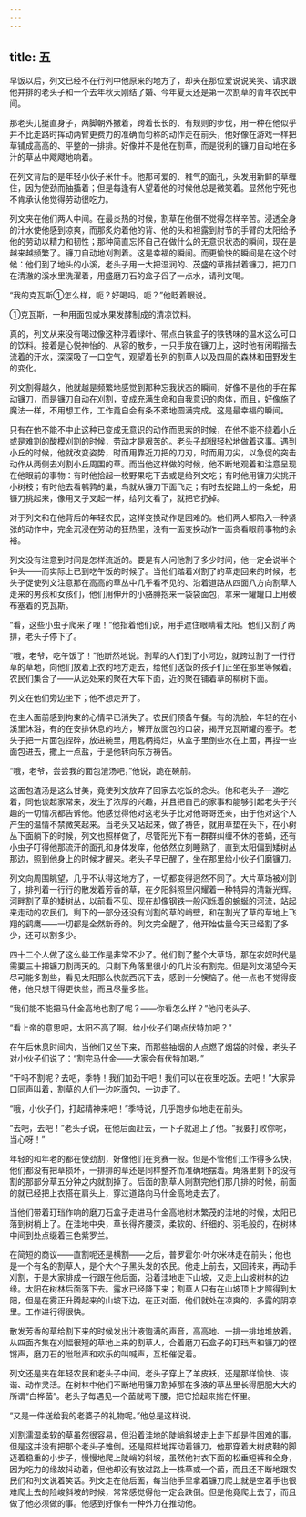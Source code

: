 ```yaml
---
---
---
```

title: 五
---



早饭以后，列文已经不在行列中他原来的地方了，却夹在那位爱说说笑笑、请求跟他并排的老头子和一个去年秋天刚结了婚、今年夏天还是第一次割草的青年农民中间。

那老头儿挺直身子，两脚朝外撇着，跨着长长的、有规则的步伐，用一种在他似乎并不比走路时挥动两臂更费力的准确而匀称的动作走在前头，他好像在游戏一样把草铺成高高的、平整的一排排。好像并不是他在割草，而是锐利的镰刀自动地在多汁的草丛中飕飕地响着。

在列文背后的是年轻小伙子米什卡。他那可爱的、稚气的面孔，头发用新鲜的草缠住，因为使劲而抽搐着；但是每逢有人望着他的时候他总是微笑着。显然他宁死也不肯承认他觉得劳动很吃力。

列文夹在他们两人中间。在最炎热的时候，割草在他倒不觉得怎样辛苦。浸透全身的汁水使他感到凉爽，而那炙灼着他的背、他的头和袒露到肘节的手臂的太阳给予他的劳动以精力和韧性；那种简直忘怀自己在做什么的无意识状态的瞬间，现在是越来越频繁了。镰刀自动地刈割着。这是幸福的瞬间。而更愉快的瞬间是在这个时候：他们到了地头的小溪，老头子用一大把湿润的、茂盛的草揩拭着镰刀，把刀口在清澈的溪水里洗濯着，用盛磨刀石的盒子舀了一点水，请列文喝。

“我的克瓦斯①怎么样，呃？好喝吗，呃？”他眨着眼说。



①克瓦斯，一种用面包或水果发酵制成的清凉饮料。

真的，列文从来没有喝过像这种浮着绿叶、带点白铁盒子的铁锈味的温水这么可口的饮料。接着是心悦神怡的、从容的散步，一只手放在镰刀上，这时他有闲暇揩去流着的汗水，深深吸了一口空气，观望着长列的割草人以及四周的森林和田野发生的变化。

列文割得越久，他就越是频繁地感觉到那种忘我状态的瞬间，好像不是他的手在挥动镰刀，而是镰刀自动在刈割，变成充满生命和自我意识的肉体，而且，好像施了魔法一样，不用想工作，工作竟自会有条不紊地圆满完成。这是最幸福的瞬间。

只有在他不能不中止这种已变成无意识的动作而思索的时候，在他不能不绕着小丘或是难割的酸模刈割的时候，劳动才是艰苦的。老头子却很轻松地做着这事。遇到小丘的时候，他就改变姿势，时而用靠近刀把的刀刃，时而用刀尖，以急促的突击动作从两侧去刈割小丘周围的草。而当他这样做的时候，他不断地观着和注意呈现在他眼前的事物：有时他拾起一枚野果吃下去或是给列文吃；有时他用镰刀尖挑开小树枝；有时他去看鹌鹑的巢，鸟就从镰刀下面飞走；有时去捉路上的一条蛇，用镰刀挑起来，像用叉子叉起一样，给列文看了，就把它扔掉。

对于列文和在他背后的年轻农民，这样变换动作是困难的。他们两人都陷入一种紧张的动作中，完全沉浸在劳动的狂热里，没有一面变换动作一面贪看眼前事物的余裕。

列文没有注意到时间是怎样流逝的。要是有人问他割了多少时间，他一定会说半个钟头——而实际上已到吃午饭的时候了。当他们踏着刈割了的草走回来的时候，老头子促使列文注意那在高高的草丛中几乎看不见的、沿着道路从四面八方向割草人走来的男孩和女孩们，他们用伸开的小胳膊抱来一袋袋面包，拿来一罐罐口上用破布塞着的克瓦斯。

“看，这些小虫子爬来了哩！”他指着他们说，用手遮住眼睛看太阳。他们又割了两排，老头子停下了。

“哦，老爷，吃午饭了！”他断然地说。割草的人们到了小河边，就跨过割了一行行草的草地，向他们放着上衣的地方走去，给他们送饭的孩子们正坐在那里等候着。农民们集合了——从远处来的聚在大车下面，近的聚在铺着草的柳树下面。

列文在他们旁边坐下；他不想走开了。

在主人面前感到拘束的心情早已消失了。农民们预备午餐。有的洗脸，年轻的在小溪里沐浴，有的在安排休息的地方，解开放面包的口袋，揭开克瓦斯罐的塞子。老头子把一片面包捏碎，放进碗里，用匙柄捣烂，从盒子里倒些水在上面，再捏一些面包进去，撒上一点盐，于是他转向东方祷告。

“哦，老爷，尝尝我的面包渣汤吧，”他说，跪在碗前。

这面包渣汤是这么甘美，竟使列文放弃了回家去吃饭的念头。他和老头子一道吃着，同他谈起家常来，发生了浓厚的兴趣，并且把自己的家事和能够引起老头子兴趣的一切情况都告诉他。他感觉得他对这老头子比对他哥哥还亲，由于他对这个人产生的温情不禁微笑起来。当老头又站起来，做了祷告，就用草垫在头下，在小树丛下面躺下的时候，列文也照样做了，尽管阳光下有一群群纠缠不休的苍蝇，还有小虫子叮得他那流汗的面孔和身体发痒，他依然立刻睡熟了，直到太阳偏到矮树丛那边，照到他身上的时候才醒来。老头子早已醒了，坐在那里给小伙子们磨镰刀。

列文向周围眺望，几乎不认得这地方了，一切都变得迥然不同了。大片草场被刈割了，排列着一行行的散发着芳香的草，在夕阳斜照里闪耀着一种特异的清新光辉。河畔割了草的矮树丛，以前看不见、现在却像钢铁一般闪烁着的蜿蜒的河流，站起来走动的农民们，剩下的一部分还没有刈割的草的峭壁，和在割光了草的草地上飞翔的鹞鹰——一切都是全然新奇的。列文完全醒了，他开始估量今天已经割了多少，还可以割多少。

四十二个人做了这么些工作是非常不少了。他们割了整个大草场，那在农奴时代是需要三十把镰刀割两天的。只剩下角落里很小的几片没有割完。但是列文渴望今天尽可能多割些，看见太阳那么快就西沉下去，感到十分懊恼了。他一点也不觉得疲倦，他只想干得更快些，而且尽量多些。

“我们能不能把马什金高地也割了呢？——你看怎么样？”他问老头子。

“看上帝的意思吧，太阳不高了啊。给小伙子们喝点伏特加吧？”

在午后休息时间内，当他们又坐下来，而那些抽烟的人点燃了烟袋的时候，老头子对小伙子们说了：“割完马什金——大家会有伏特加喝。”

“干吗不割呢？去吧，季特！我们加劲干吧！我们可以在夜里吃饭。去吧！”大家异口同声叫着，割草的人们一边吃面包，一边走了。

“哦，小伙子们，打起精神来吧！”季特说，几乎跑步似地走在前头。

“去吧，去吧！”老头子说，在他后面赶去，一下子就追上了他。“我要打败你呢，当心呀！”

年轻的和年老的都在使劲割，好像他们在竞赛一般。但是不管他们工作得多么快，他们都没有把草损坏，一排排的草还是同样整齐而准确地摆着。角落里剩下的没有割的那部分草五分钟之内就割掉了。后面的割草人刚割完他们那几排的时候，前面的就已经把上衣搭在肩头上，穿过道路向马什金高地走去了。

当他们带着玎珰作响的磨刀石盒子走进马什金高地树木繁茂的洼地的时候，太阳已落到树梢上了。在洼地中央，草长得齐腰深，柔软的、纤细的、羽毛般的，在树林中间到处点缀着三色紫罗兰。

在简短的商议——直割呢还是横割——之后，普罗霍尔·叶尔米林走在前头；他也是一个有名的割草人，是个大个子黑头发的农民。他走上前去，又回转来，再动手刈割，于是大家排成一行跟在他后面，沿着洼地走下山坡，又走上山坡树林的边缘。太阳在树林后面落下去。露水已经降下来；割草人只有在山坡顶上才照得到太阳，但是在雾正升腾起来的山坡下边，在正对面，他们就处在凉爽的，多露的阴凉里。工作进行得很快。

散发芳香的草给割下来的时候发出汁液饱满的声音，高高地、一排一排地堆放着。从四面齐集在刈幅很短的草地上来的割草人，合着磨刀石盒子的玎珰声和镰刀的铿锵声，磨刀石的咝咝声和欢乐的叫喊声，互相催促着。

列文还是夹在年轻农民和老头子中间。老头子穿上了羊皮袄，还是那样愉快、诙谐、动作灵活。在树林中他们不断地用镰刀割掉那在多液的草丛里长得肥肥大大的所谓“白桦菌”。老头子每遇见一个菌就弯下腰，把它拾起来揣在怀里。

“又是一件送给我的老婆子的礼物呢。”他总是这样说。

刈割濡湿柔软的草虽然很容易，但沿着洼地的陡峭斜坡走上走下却是件困难的事。但是这并没有把那个老头子难倒。还是照样地挥动着镰刀，他那穿着大树皮鞋的脚迈着稳重的小步子，慢慢地爬上陡峭的斜坡，虽然他衬衣下面的松垂短裤和全身，因为吃力的缘故抖动着，但他却没有放过路上一株草或一个菌，而且还不断地跟农民们和列文说着笑话。列文走在他后面，每当他手里拿着镰刀爬上就是空着手也很难爬上去的险峻斜坡的时候，常常感觉得他一定会跌倒。但是他竟爬上去了，而且做了他必须做的事。他感到好像有一种外力在推动他。
